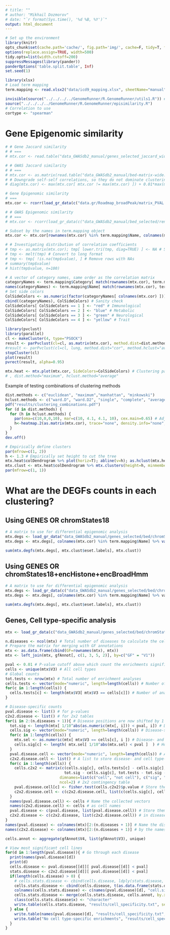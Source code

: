 ```yaml
---
# title: ""
# author: "Mikhail Dozmorov"
# date: "`r format(Sys.time(), '%d %B, %Y')`"
output: html_document
---
```

```r
# Set up the environment
library(knitr) 
opts_chunk$set(cache.path='cache/', fig.path='img/', cache=F, tidy=T, fig.keep='high', dpi=100,  echo=F, autodep=T, width=200, warning=FALSE, comment=NA)
options(replace.assign=TRUE, width=500)
tidy.opts=list(width.cutoff=200)
suppressMessages(library(pander))
panderOptions('table.split.table', Inf)
set.seed(1)
```

```r
library(xlsx)
# Load term mapping
term.mapping <- read.xlsx2("data/icd9_mapping.xlsx", sheetName="manual")

invisible(source("../../../../GenomeRunner/R.GenomeRunner/utils1.R")) # See the required packages there
source("../../../../GenomeRunner/R.GenomeRunner/episimilarity.R")
# Correlation to use
cortype <- "spearman"
```

Gene Epigenomic similarity
===

```r
# # Gene Jaccard similarity
# # ===
# mtx.cor <- read.table("data_GWASdb2_manual/genes_selected_jaccard_wide.txt", sep="\t", header=TRUE, row.names=1, stringsAsFactors=FALSE)

# # GWAS Jaccard similarity
# # ===
# mtx.cor <- as.matrix(read.table("data_GWASdb2_manual/bed-matrix-wide.txt", sep="\t", header=TRUE, row.names=1, stringsAsFactors=FALSE))
# # Downgrade self-self correlations, so they do not dominate clustering. Set to max + 1%
# diag(mtx.cor) <- max(mtx.cor[ mtx.cor != max(mtx.cor) ]) + 0.01*max(mtx.cor[ mtx.cor != max(mtx.cor) ])

# Gene Epigenomic similarity
# ===
mtx.cor <- rcorr(load_gr_data(c("data.gr/Roadmap_broadPeak/matrix_PVAL.txt", "data.gr/Roadmap_DNase_hotspotbroadall/matrix_PVAL.txt")))[[1]]

# # GWAS Epigenomic similarity
# # ===
# mtx.cor <- rcorr(load_gr_data(c("data_GWASdb2_manual/bed_selected/renamed/chromStates18/matrix_PVAL.txt", "data_GWASdb2_manual/bed_selected/renamed/gappedPeak/matrix_PVAL.txt", "data_GWASdb2_manual/bed_selected/renamed/DNase_hotspotbroadall/matrix_PVAL.txt")) )[[1]]

# Subset by the names in term.mapping object
mtx.cor <- mtx.cor[rownames(mtx.cor) %in% term.mapping$Name, colnames(mtx.cor) %in% term.mapping$Name]

# # Investigating distribution of correlation coefficients
# tmp <- as.matrix(mtx.cor); tmp[ lower.tri(tmp, diag=TRUE) ] <- NA # Set lower portion, with diagonal, to NA
# tmp <- melt(tmp) # Convert to long format
# tmp <- tmp[ !is.na(tmp$value), ] # Remove rows with NAs
# summary(tmp$value)
# hist(tmp$value, n=100)

# A vector of category names, same order as the correlation matrix
categoryNames <- term.mapping$Category[ match(rownames(mtx.cor), term.mapping$Name) ]
names(categoryNames) <- term.mapping$Name[ match(rownames(mtx.cor), term.mapping$Name)]
# Set side colors
ColSideColors <- as.numeric(factor(categoryNames[ colnames(mtx.cor) ]))
cbind((categoryNames), ColSideColors) # Sanity check
ColSideColors[ ColSideColors == 1 ] <- "red" # Immunological
ColSideColors[ ColSideColors == 2 ] <- "blue" # Metabolic
ColSideColors[ ColSideColors == 3 ] <- "green" # Neurological
ColSideColors[ ColSideColors == 4 ] <- "yellow" # Trait

```

```r
library(pvclust)
library(parallel)
cl <- makeCluster(4, type="PSOCK")
result <- parPvclust(cl=cl, as.matrix(mtx.cor), method.dist=dist.method, method.hclust=hclust.method, nboot=1000)
#result <- parPvclust(cl=cl, lung, method.dist="cor", method.hclust="average", nboot=10000)
stopCluster(cl)
plot(result)
pvrect(result, alpha=0.95)
```

```r
mtx.heat <- mtx.plot(mtx.cor, SideColors=ColSideColors) # Clustering parameters
# , dist.method="maximum", hclust.method="average"
```

Example of testing combinations of clustering methods
```r
dist.methods <- c("euclidean", "maximum","manhattan", "minkowski")
hclust.methods <- c("ward.D", "ward.D2", "single", "complete", "average", "mcquitty", "median", "centroid")
pdf("results/clustering_combinations.pdf")
for (d in dist.methods) {
  for (h in hclust.methods) {
    par(oma=c(10,0,0,10), mar=c(10, 4.1, 4.1, 10), cex.main=0.65) # Adjust margins
    h<-heatmap.2(as.matrix(mtx.cor), trace="none", density.info="none", col=color, distfun=function(x){dist(x, method=d)}, hclustfun=function(x){hclust(x, method=h)}, cexRow=1, cexCol=1,  main=paste(d, h),  RowSideColors=ColSideColors) # cellnote=formatC(as.matrix(mtx.cor), format="f", digits=2), notecol="black", notecex=1,
  }
}
dev.off()
```

```r
# Empirically define clusters
par(mfrow=c(1, 2))
h <- 1.3 # Empirically set height to cut the tree
mtx.heat$colDendrogram %>% plot(horiz=T); abline(v=h); as.hclust(mtx.heat$colDendrogram)$height %>% density %>% plot; abline(v=h)
mtx.clust <- mtx.heat$colDendrogram %>% mtx.clusters(height=h, minmembers=2)
par(mfrow=c(1, 1))
```

What are the DEGFs counts in each clustering?
===

Using GENES OR chromStates18
---

```r
# A matrix to use for differential epigenomic analysis
mtx.degs <- load_gr_data("data_GWASdb2_manual/genes_selected/bed/chromStates18/matrix_OR.txt")
mtx.degs <- mtx.degs[, colnames(mtx.cor) %in% term.mapping$Name] %>% varFilter(var.cutoff=0.1)# %>% mtx.rand(randomize = "mix")

sum(mtx.degfs(mtx.degs[, mtx.clust$eset.labels], mtx.clust))
```

Using GENES OR chromStates18+encHistone+encBroadHmm
---

```r
# A matrix to use for differential epigenomic analysis
mtx.degs <- load_gr_data(c("data_GWASdb2_manual/genes_selected/bed/chromStates18/matrix_OR.txt", "data_GWASdb2_manual/genes_selected/bed/encHistone/matrix_OR.txt", "data_GWASdb2_manual/genes_selected/bed/encBroadHmm/matrix_OR.txt", "data_GWASdb2_manual/genes_selected/bed/DNase_hotspot01/matrix_OR.txt"))
mtx.degs <- mtx.degs[, colnames(mtx.cor) %in% term.mapping$Name] %>% varFilter# %>% mtx.rand(randomize = "mix")

sum(mtx.degfs(mtx.degs[, mtx.clust$eset.labels], mtx.clust))
```

Genes, Cell type-specific analysis
---




```r
mtx <- load_gr_data(c("data_GWASdb2_manual/genes_selected/bed/chromStates18/matrix_PVAL.txt", "data_GWASdb2_manual/genes_selected/bed/encBroadHmm/matrix_PVAL.txt", "data_GWASdb2_manual/genes_selected/bed/encHistone/matrix_PVAL.txt", "data_GWASdb2_manual/genes_selected/bed/DNase_hotspot01/matrix_PVAL.txt", "data_GWASdb2_manual/genes_selected/bed/DNase_hotspotall/matrix_PVAL.txt"))

n.diseases <- ncol(mtx) # Total number of diseases to calculate the cell type-specific p-values
# Prepare the matrix for merging with GF annotations
mtx <- as.data.frame(cbind(GF=rownames(mtx), mtx))
mtx <- left_join(mtx, gfAnnot[, c(1, 3, 5, 2)], by=c("GF" = "V1")) 

pval <- 0.01 # P-value cutoff above which count the enrichments significant
cells <- unique(mtx$V3) # All cell types
# Global counts
tot.tests <- nrow(mtx) # Total number of enrichment analyses
cells.tests <- vector(mode="numeric", length=length(cells)) # Number of analyses per cell type
for(c in 1:length(cells)) {
  cells.tests[c] <- length(mtx$V3[ mtx$V3 == cells[c]]) # Number of analyses per cell type
}

# Disease-specific counts
pval.disease <- list() # for p-values
c2x2.disease <- list() # for 2x2 tables
for(i in 2:(n.diseases + 1)){ # Disease positions are now shifted by 1
  tot.sig <- length(mtx[ 1/10^abs(as.numeric(mtx[, i])) < pval, i]) # Disease-specific total number of significant results
  cells.sig <- vector(mode="numeric", length=length(cells)) # Disease-specific & cell type-specific number of significant results
  for(c in 1:length(cells)) {
    mtx.sel <- as.numeric(mtx[ mtx$V3 == cells[c], i ]) # Disease- and cell type-specific vector
    cells.sig[c] <- length( mtx.sel[ 1/10^abs(mtx.sel) < pval ]  ) # How many are significant
  }
  pval.disease.cell <- vector(mode="numeric", length=length(cells)) # A vector to store disease- and cell type-specific p-values
  c2x2.disease.cell <- list() # A list to store disease- and cell type-specific 2x2 tables
  for(c in 1:length(cells)) {
    cells.c2x2 <- matrix(c(cells.sig[c], cells.tests[c] - cells.sig[c], 
                          tot.sig - cells.sig[c], tot.tests - tot.sig - (cells.tests[c] - cells.sig[c])),
                        dimnames=list(c("cell", "not cell"), c("sig", "not sig")),
                        ncol=2) # 2x2 contingency table
    pval.disease.cell[c] <- fisher.test(cells.c2x2)$p.value # Store the p-values
    c2x2.disease.cell <- c(c2x2.disease.cell, list(c(cells.sig[c], cells.tests[c], tot.sig, tot.tests))) # Store the numbers to construct 2x2 tables
  }
  names(pval.disease.cell) <- cells # Name the collected vectors
  names(c2x2.disease.cell) <- cells # as cell names
  pval.disease <- c(pval.disease, list(pval.disease.cell)) # Store them
  c2x2.disease <- c(c2x2.disease, list(c2x2.disease.cell)) # in disease-specific lists
}
names(pval.disease) <- colnames(mtx)[2:(n.diseases + 1)] # Name the disease-specific lists
names(c2x2.disease) <- colnames(mtx)[2:(n.diseases + 1)] # by the names of the diseases

cells.annot <- aggregate(gfAnnot$V4, list(gfAnnot$V3), unique)

# View most significant cell lines
for(d in 1:length(pval.disease)){ # Go through each disease
  print(names(pval.disease)[d])
  print(d)
  cells.disease <- pval.disease[[d]][ pval.disease[[d]] < pval]
  stats.disease <- c2x2.disease[[d]][ pval.disease[[d]] < pval]
  if(length(cells.disease) > 0) {
    # cells.stats.disease <- cbind(cells.disease, ldply(stats.disease, rbind))
    cells.stats.disease <- cbind(cells.disease, t(as.data.frame(stats.disease)))
    colnames(cells.stats.disease) <- c(names(pval.disease)[d], "cell.sig", "cell.tot", "all.sig", "all.tot")
    cells.stats.disease <- merge(cells.stats.disease, cells.annot, by.x="row.names", by.y="Group.1")
    class(cells.stats.disease$x) <- "character"
    write.table(cells.stats.disease, "results/cell_specificity.txt", sep="\t", quote=F, row.names=FALSE, append=TRUE)
  } else {
    write.table(names(pval.disease)[d], "results/cell_specificity.txt", sep="\t", quote=F, row.names=FALSE, append=TRUE)
    write.table("No cell type-specific enrichments", "results/cell_specificity.txt", sep="\t", quote=F, row.names=FALSE, append=TRUE)
  }
}
```


